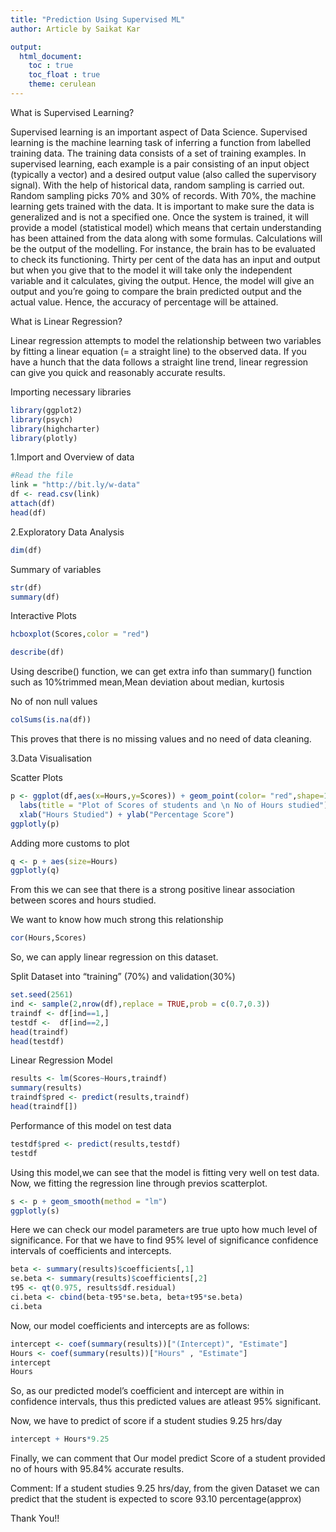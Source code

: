 ---
title: "Prediction Using Supervised ML"
author: Article by Saikat Kar

output: 
  html_document:
    toc : true
    toc_float : true
    theme: cerulean
---



What is Supervised Learning?

Supervised learning is an important aspect of Data Science. Supervised learning is the machine learning task of inferring a function from labelled training data. The training data consists of a set of training examples. In supervised learning, each example is a pair consisting of an input object (typically a vector) and a desired output value (also called the supervisory signal).
With the help of historical data, random sampling is carried out. Random sampling picks 70% and 30% of records. With 70%, the machine learning gets trained with the data.  It is important to make sure the data is generalized and is not a specified one. Once the system is trained, it will provide a model (statistical model) which means that certain understanding has been attained from the data along with some formulas. Calculations will be the output of the modelling.
For instance, the brain has to be evaluated to check its functioning. Thirty per cent of the data has an input and output but when you give that to the model it will take only the independent variable and it calculates, giving the output. Hence, the model will give an output and you’re going to compare the brain predicted output and the actual value. Hence, the accuracy of percentage will be attained.

What is Linear Regression?

Linear regression attempts to model the relationship between two variables by fitting a linear equation (= a straight line) to the observed data. If you have a hunch that the data follows a straight line trend, linear regression can give you quick and reasonably accurate results.


Importing necessary libraries
```{r library,warning=FALSE,message=FALSE}
library(ggplot2)
library(psych)
library(highcharter)
library(plotly)
```

1.Import and Overview of data
```{r}
#Read the file
link = "http://bit.ly/w-data"
df <- read.csv(link)
attach(df)
head(df)
```

2.Exploratory Data Analysis
```{r}
dim(df)
```

Summary of variables
```{r}
str(df)
summary(df)
```

Interactive Plots
```{r setup,warning=FALSE,message=FALSE}
hcboxplot(Scores,color = "red")
```


```{r}
describe(df)
```
Using describe() function, we can get extra info than summary() function such as 10%trimmed mean,Mean deviation about median, kurtosis 

No of non null values
```{r}
colSums(is.na(df))
```

This proves that there is no missing values and no need of data cleaning. 

3.Data Visualisation


Scatter Plots
```{r}
p <- ggplot(df,aes(x=Hours,y=Scores)) + geom_point(color= "red",shape=1) +
  labs(title = "Plot of Scores of students and \n No of Hours studied") +
  xlab("Hours Studied") + ylab("Percentage Score")
ggplotly(p)
```

Adding more customs to plot
```{r}
q <- p + aes(size=Hours)
ggplotly(q)

```


From this we can see that there is a strong positive linear association between scores and hours studied.

We want to know how much strong this relationship
```{r}
cor(Hours,Scores)
```

So, we can apply linear regression on this dataset.

Split Dataset into "training" (70%) and validation(30%)
```{r}
set.seed(2561)
ind <- sample(2,nrow(df),replace = TRUE,prob = c(0.7,0.3))
traindf <- df[ind==1,]
testdf <-  df[ind==2,]
head(traindf)
head(testdf)
```

Linear Regression Model
```{r}
results <- lm(Scores~Hours,traindf)
summary(results)
traindf$pred <- predict(results,traindf)
head(traindf[])
```

Performance of this model on test data
```{r}
testdf$pred <- predict(results,testdf)
testdf
```

Using this model,we can see that the model is fitting very well on test data.
Now, we fitting the regression line through previos scatterplot. 

```{r}
s <- p + geom_smooth(method = "lm")
ggplotly(s)
```


Here we can check our model parameters are true upto how much level of significance. For that we have to find 95% level of significance confidence intervals of coefficients and intercepts.

```{r}
beta <- summary(results)$coefficients[,1]
se.beta <- summary(results)$coefficients[,2]
t95 <- qt(0.975, results$df.residual)
ci.beta <- cbind(beta-t95*se.beta, beta+t95*se.beta)
ci.beta
```
Now, our model coefficients and intercepts are as follows:

```{r}
intercept <- coef(summary(results))["(Intercept)", "Estimate"]
Hours <- coef(summary(results))["Hours" , "Estimate"]
intercept
Hours
```

So, as our predicted model's coefficient and intercept are within in confidence intervals, thus this predicted values are atleast 95% significant.


Now, we have to predict of score if a student studies 9.25 hrs/day
```{r}
intercept + Hours*9.25
```
Finally, we can comment that Our model predict Score of a student provided no of hours with 95.84% accurate results.

Comment: If a student studies 9.25 hrs/day, from the given Dataset we can predict that the student is expected to score 93.10 percentage(approx)

Thank You!!




